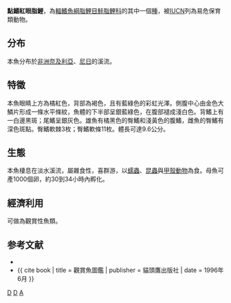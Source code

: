 {{Speciesbox 
| genus = Arnoldichthys
| species = spilopterus
| status = VU
| status_system = IUCN3.1
| authority =  [[Boulenger|Boulenger]], 1909
| synonyms = *''Petersius spilopterus''<br /><small>Boulenger, 1909</small> ''
}}
'''點鰭紅眼脂鯉'''，為[[輻鰭魚綱|輻鰭魚綱]][[脂鯉目|脂鯉目]][[鮭脂鯉科|鮭脂鯉科]]的其中一個[[種|種]]，被[[IUCN|IUCN]]列為易危保育類動物。

==分布==
本魚分布於[[非洲|非洲]][[奈及利亞|奈及利亞]]、[[尼日|尼日]]的溪流。

==特徵==
本魚眼睛上方為橘紅色，背部為褐色，且有藍綠色的彩虹光澤。側腹中心由金色大鱗片形成一條水平條紋，魚體的下半部呈銀藍綠色，在腹部褪成淺白色。背鰭上有一白邊黑斑；尾鰭呈銀灰色。雄魚有橘黑色的臀鰭和淺黃色的腹鰭，雌魚的臀鰭有深色斑點。臀鰭軟棘3枚；臀鰭軟條11枚。體長可達9.6公分。

==生態==
本魚棲息在淡水溪流，屬雜食性，喜群游，以[[蠕蟲|蠕蟲]]、[[昆蟲|昆蟲]]與[[甲殼動物|甲殼動物]]為食。母魚可產1000個卵，約30到34小時內孵化。

==經濟利用==
可做為觀賞性魚類。

==参考文献==
{{refbegin}}
*{{FishBase_species|genus=Arnoldichthys|species=spilopterus|year=2011|month=12}}
*{{ cite book | title = 觀賞魚圖鑑 | publisher = 貓頭鷹出版社 | date = 1996年6月 }}
{{refend}}
{{Taxonbar|from=Q387204}}

[[Category:觀賞魚|D]]
[[Category:點鰭紅眼脂鯉屬|D]]
[[Category:1909年描述的鱼类|A]]